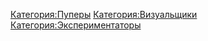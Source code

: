 {{Инфобокс для пуперов
|title2=Ainutorendru
|другие_ники=
|image3=[[Файл:Ainutorendru2.jpg|left]]
|caption3=
|сферы_творчества=RYTP, RYTPMV
|год_начала=2016
|image4=
|caption4=
|имя_фамилия=
|дата_рождения=
|место_проживания=г. Сланцы, Ленинградская область
|ссылки=
*[https://www.youtube.com/Ainutorendru youtube]
*[https://vk.com/anutn vk]
}}
[[Категория:Пуперы]]
[[Категория:Визуальщики]]
[[Категория:Экспериментаторы]]